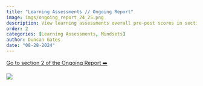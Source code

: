 ```yaml
---
title: "Learning Assessments // Ongoing Report"
image: imgs/ongoing_report_24_25.png
description: View learning assessments overall pre-post scores in section 2 the ongoing report!
order: 2
categories: [Learning Assessments, Mindsets]
author: Duncan Gates
date: "08-28-2024"
---
```


[Go to section 2 of the Ongoing Report ➡️](https://tl-data.teachinglab.org/ongoing_report/?section=section2)

[![](imgs/ongoing_report_24_25.png)](https://tl-data.teachinglab.org/ongoing_report/?section=section2)
